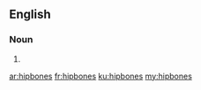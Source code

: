 ==English==

===Noun===
{{head|en|plural}}

# {{plural of|hipbone|lang=en}}

[[ar:hipbones]]
[[fr:hipbones]]
[[ku:hipbones]]
[[my:hipbones]]